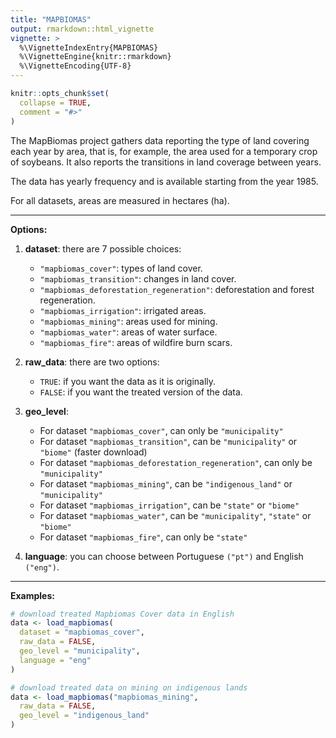 ```yaml
---
title: "MAPBIOMAS"
output: rmarkdown::html_vignette
vignette: >
  %\VignetteIndexEntry{MAPBIOMAS}
  %\VignetteEngine{knitr::rmarkdown}
  %\VignetteEncoding{UTF-8}
---
```


```r
knitr::opts_chunk$set(
  collapse = TRUE,
  comment = "#>"
)
```

The MapBiomas project gathers data reporting the type of land covering each year by area, that is, for example, the area used for a temporary crop of soybeans. It also reports the transitions in land coverage between years.

The data has yearly frequency and is available starting from the year 1985.

For all datasets, areas are measured in hectares (ha). 

***
**Options:**

  1. **dataset**: there are 7 possible choices:

      * `"mapbiomas_cover"`: types of land cover.
      * `"mapbiomas_transition"`: changes in land cover.
      * `"mapbiomas_deforestation_regeneration"`: deforestation and forest regeneration.
      * `"mapbiomas_irrigation"`: irrigated areas.
      * `"mapbiomas_mining"`: areas used for mining.
      * `"mapbiomas_water"`: areas of water surface.
      * `"mapbiomas_fire"`: areas of wildfire burn scars.

  2. **raw_data**: there are two options:
  
      * `TRUE`: if you want the data as it is originally.
      * `FALSE`: if you want the treated version of the data. 

  3. **geo_level**: 
  
      * For dataset `"mapbiomas_cover"`, can only be `"municipality"`
      * For dataset `"mapbiomas_transition"`, can be `"municipality"` or `"biome"` (faster download)
      * For dataset `"mapbiomas_deforestation_regeneration"`, can only be `"municipality"`
      * For dataset `"mapbiomas_mining"`, can be `"indigenous_land"` or `"municipality"`
      * For dataset `"mapbiomas_irrigation"`, can be `"state"` or `"biome"`
      * For dataset `"mapbiomas_water"`, can be `"municipality"`, `"state"` or `"biome"`
      * For dataset `"mapbiomas_fire"`, can only be `"state"`

  4. **language**: you can choose between Portuguese `("pt")` and English `("eng")`.
  
***

**Examples:** 
 
```r
# download treated Mapbiomas Cover data in English
data <- load_mapbiomas(
  dataset = "mapbiomas_cover",
  raw_data = FALSE,
  geo_level = "municipality",
  language = "eng"
)

# download treated data on mining on indigenous lands
data <- load_mapbiomas("mapbiomas_mining",
  raw_data = FALSE,
  geo_level = "indigenous_land"
)
```


